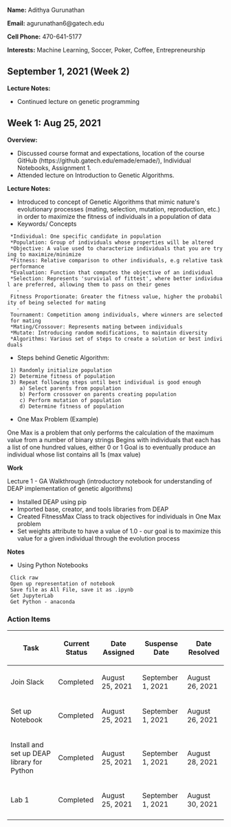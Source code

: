 '''Name:''' Adithya Gurunathan

'''Email:''' agurunathan6@gatech.edu

'''Cell Phone:''' 470-641-5177

'''Interests:''' Machine Learning, Soccer, Poker, Coffee, Entrepreneurship


== September 1, 2021 (Week 2) ==

'''Lecture Notes:'''
* Continued lecture on genetic programming


== Week 1: Aug 25, 2021 == 

'''Overview:'''

* Discussed course format and expectations, location of the course GitHub (https://github.gatech.edu/emade/emade/), Individual Notebooks, Assignment 1. 
* Attended lecture on Introduction to Genetic Algorithms.

'''Lecture Notes:'''

* Introduced to concept of Genetic Algorithms that mimic nature's evolutionary processes (mating, selection, mutation, reproduction, etc.) in order to maximize the fitness of individuals in a population of data
* Keywords/ Concepts
  *Individual: One specific candidate in population
  *Population: Group of individuals whose properties will be altered
  *Objective: A value used to characterize individuals that you are trying to maximize/minimize
  *Fitness: Relative comparison to other individuals, e.g relative task performance
  *Evaluation: Function that computes the objective of an individual
  *Selection: Represents 'survivial of fittest', where better individual are preferred, allowing them to pass on their genes
    - Fitness Proportionate: Greater the fitness value, higher the probability of being selected for mating
    - Tournament: Competition among individuals, where winners are selected for mating
  *Mating/Crossover: Represents mating between individuals
  *Mutate: Introducing random modifications, to maintain diversity
  *Algorithms: Various set of steps to create a solution or best individuals

* Steps behind Genetic Algorithm:
  1) Randomly initialize population
  2) Determine fitness of population
  3) Repeat following steps until best individual is good enough
     a) Select parents from population
     b) Perform crossover on parents creating population
     c) Perform mutation of population
     d) Determine fitness of population

* One Max Problem (Example)
One Max is a problem that only performs the calculation of the maximum value from a number of binary strings
Begins with individuals that each has a list of one hundred values, either 0 or 1
Goal is to eventually produce an individual whose list contains all 1s (max value)


'''Work'''

Lecture 1 - GA Walkthrough (introductory notebook for understanding of DEAP implementation of genetic algorithms)
* Installed DEAP using pip
* Imported base, creator, and tools libraries from DEAP
* Created FitnessMax Class to track objectives for individuals in One Max problem 
* Set weights attribute to have a value of 1.0 - our goal is to maximize this value for a given individual through the evolution process

'''Notes'''
* Using Python Notebooks
  Click raw
  Open up representation of notebook
  Save file as All File, save it as .ipynb
  Get JupyterLab
  Get Python - anaconda

  

===Action Items===
{| class="wikitable"
!Task
!Current Status
!Date Assigned
!Suspense Date
!Date Resolved
|-
|Join Slack
|Completed
|August 25, 2021
|September 1, 2021
|August 26, 2021
|-
|Set up Notebook
|Completed
|August 25, 2021
|September 1, 2021
|August 26, 2021
|-
|Install and set up DEAP library for Python
|Completed
|August 25, 2021
|September 1, 2021
|August 28, 2021
|-
|Lab 1
|Completed
|August 25, 2021
|September 1, 2021
|August 30, 2021
|-
|}